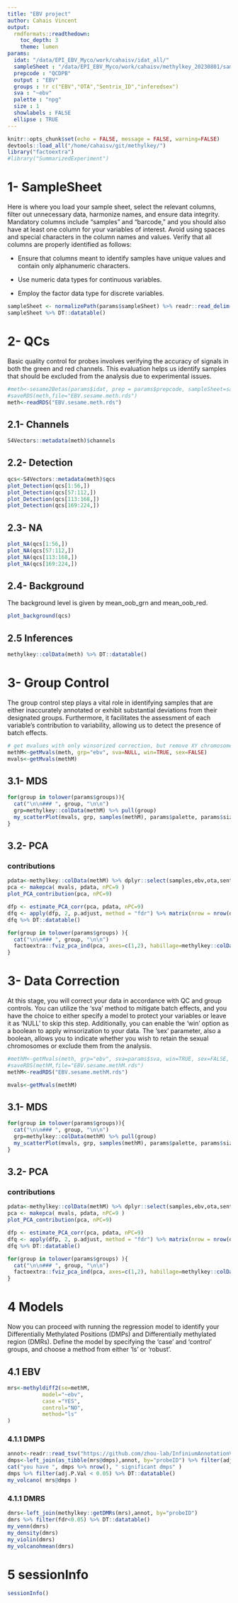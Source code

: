 ```yaml
---
title: "EBV project"
author: Cahais Vincent
output:
  rmdformats::readthedown:
    toc_depth: 3
    theme: lumen
params:
  idat: "/data/EPI_EBV_Myco/work/cahaisv/idat_all/"
  sampleSheet : "/data/EPI_EBV_Myco/work/cahaisv/methylkey_20230801/sampleSheet_OTA_303.csv"
  prepcode : "QCDPB"
  output : "EBV"
  groups : !r c("EBV","OTA","Sentrix_ID","inferedsex")
  sva : "~ebv"
  palette : "npg"
  size : 1
  showlabels : FALSE
  ellipse : TRUE
---
```


```R
knitr::opts_chunk$set(echo = FALSE, message = FALSE, warning=FALSE)
devtools::load_all("/home/cahaisv/git/methylkey/")
library("factoextra")
#library("SummarizedExperiment")
```


# 1- SampleSheet

Here is where you load your sample sheet, select the relevant columns, filter out unnecessary data, harmonize names, and ensure data integrity.<br/> Mandatory columns include "samples" and "barcode," and you should also have at least one column for your variables of interest. Avoid using spaces and special characters in the column names and values. Verify that all columns are properly identified as follows:

* Ensure that columns meant to identify samples have unique values and contain only alphanumeric characters.

* Use numeric data types for continuous variables.

* Employ the factor data type for discrete variables.

```R
sampleSheet <- normalizePath(params$sampleSheet) %>% readr::read_delim() %>% dplyr::select(-c(Date,Sample_Well,Plate_ID)) 
sampleSheet %>% DT::datatable()
```

# 2- QCs {.tabset}

Basic quality control for probes involves verifying the accuracy of signals in both the green and red channels. This evaluation helps us identify samples that should be excluded from the analysis due to experimental issues.

```R
#meth<-sesame2Betas(params$idat, prep = params$prepcode, sampleSheet=sampleSheet, na=0.2, ncore=4)
#saveRDS(meth,file="EBV.sesame.meth.rds")
meth<-readRDS("EBV.sesame.meth.rds")
```

## 2.1- Channels

```R
S4Vectors::metadata(meth)$channels
```

## 2.2- Detection

```R
qcs<-S4Vectors::metadata(meth)$qcs
plot_Detection(qcs[1:56,])
plot_Detection(qcs[57:112,])
plot_Detection(qcs[113:168,])
plot_Detection(qcs[169:224,])
```

## 2.3- NA

```R
plot_NA(qcs[1:56,])
plot_NA(qcs[57:112,])
plot_NA(qcs[113:168,])
plot_NA(qcs[169:224,])
```

## 2.4- Background

The background level is given by mean_oob_grn and mean_oob_red.

```R
plot_background(qcs) 
```

## 2.5 Inferences

```R
methylkey::colData(meth) %>% DT::datatable()
```

# 3- Group Control

The group control step plays a vital role in identifying samples that are either inaccurately annotated or exhibit substantial deviations from their designated groups. Furthermore, it facilitates the assessment of each variable's contribution to variability, allowing us to detect the presence of batch effects.

```R
# get mvalues with only winsorized correction, but remove XY chromosomes
methM<-getMvals(meth, grp="ebv", sva=NULL, win=TRUE, sex=FALSE)
mvals<-getMvals(methM)
```

## 3.1- MDS {.tabset}

```R
for(group in tolower(params$groups)){
  cat("\n\n### ", group, "\n\n")
  grp=methylkey::colData(methM) %>% pull(group)
  my_scatterPlot(mvals, grp, samples(methM), params$palette, params$size, params$showlabels, params$ellipse) %>% print()
}
```

## 3.2- PCA {.tabset}

### contributions

```R
pdata<-methylkey::colData(methM) %>% dplyr::select(samples,ebv,ota,sentrix_position,sentrix_id,inferedsex)
pca <- makepca( mvals, pdata, nPC=9 )
plot_PCA_contribution(pca, nPC=9)

dfp <- estimate_PCA_corr(pca, pdata, nPC=9)
dfq <- apply(dfp, 2, p.adjust, method = "fdr") %>% matrix(nrow = nrow(dfp), dimnames = dimnames(dfp))
dfq %>% DT::datatable()
```

```R
for(group in tolower(params$groups) ){
  cat("\n\n### ", group, "\n\n")
  factoextra::fviz_pca_ind(pca, axes=c(1,2), habillage=methylkey::colData(methM) %>% dplyr::pull(group), addEllipses=params$ellipse ) %>% print()
}
```


# 3- Data Correction

At this stage, you will correct your data in accordance with QC and group controls. You can utilize the 'sva' method to mitigate batch effects, and you have the choice to either specify a model to protect your variables or leave it as 'NULL' to skip this step. Additionally, you can enable the 'win' option as a boolean to apply winsorization to your data. The 'sex' parameter, also a boolean, allows you to indicate whether you wish to retain the sexual chromosomes or exclude them from the analysis.

```R
#methM<-getMvals(meth, grp="ebv", sva=params$sva, win=TRUE, sex=FALSE, sentrix2remove=list("206644410180_R02C01") )
#saveRDS(methM,file="EBV.sesame.methM.rds")
methM<-readRDS("EBV.sesame.methM.rds")
```

```R
mvals<-getMvals(methM)
```

## 3.1- MDS {.tabset}

```R
for(group in tolower(params$groups)){
  cat("\n\n### ", group, "\n\n")
  grp=methylkey::colData(methM) %>% pull(group)
  my_scatterPlot(mvals, grp, samples(methM), params$palette, params$size, params$showlabels, params$ellipse) %>% print()
}
```

## 3.2- PCA {.tabset}

### contributions

```R
pdata<-methylkey::colData(methM) %>% dplyr::select(samples,ebv,ota,sentrix_position,sentrix_id,inferedsex)
pca <- makepca( mvals, pdata, nPC=9 )
plot_PCA_contribution(pca, nPC=9)

dfp <- estimate_PCA_corr(pca, pdata, nPC=9)
dfq <- apply(dfp, 2, p.adjust, method = "fdr") %>% matrix(nrow = nrow(dfp), dimnames = dimnames(dfp))
dfq %>% DT::datatable()
```

```R
for(group in tolower(params$groups) ){
  cat("\n\n### ", group, "\n\n")
  factoextra::fviz_pca_ind(pca, axes=c(1,2), habillage=methylkey::colData(methM) %>% dplyr::pull(group), addEllipses=params$ellipse ) %>% print()
}
```

# 4 Models {.tabset}

Now you can proceed with running the regression model to identify your Differentially Methylated Positions (DMPs) and Differentially methylated region (DMRs). Define the model by specifying the 'case' and 'control' groups, and choose a method from either 'ls' or 'robust'.

## 4.1 EBV

```r
mrs<-methyldiff2(se=methM,
           model="~ebv",
           case ="YES",
           control="NO",
           method="ls"
)
```

### 4.1.1 DMPS

```r
annot<-readr::read_tsv("https://github.com/zhou-lab/InfiniumAnnotationV1/raw/main/Anno/EPIC/EPIC.hg38.manifest.gencode.v36.tsv.gz")
dmps<-left_join(as_tibble(mrs@dmps),annot, by="probeID") %>% filter(adj.P.Val < 0.05)
cat("you have ", dmps %>% nrow(), " significant dmps" )
dmps %>% filter(adj.P.Val < 0.05) %>% DT::datatable()
my_volcano( mrs@dmps )
```

### 4.1.1 DMRS

```r
dmrs<-left_join(methylkey::getDMRs(mrs),annot, by="probeID")
dmrs %>% filter(fdr<0.05) %>% DT::datatable()
my_venn(dmrs)
my_density(dmrs)
my_violin(dmrs)
my_volcanohmean(dmrs)
```

# 5 sessionInfo

```r
sessionInfo()
```

